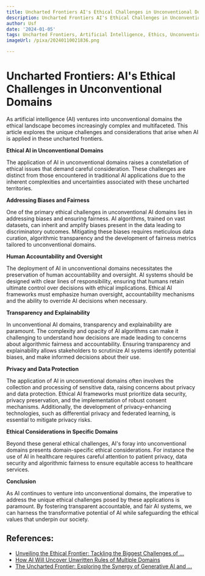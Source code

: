 ```yaml
---
title: Uncharted Frontiers AI's Ethical Challenges in Unconventional Domains
description: Uncharted Frontiers AI's Ethical Challenges in Unconventional Domains
author: Usf
date: '2024-01-05'
tags: Uncharted Frontiers, Artificial Intelligence, Ethics, Unconventional Domains
imageUrl: /pixa/20240110021836.png

---
```

# Uncharted Frontiers: AI's  Ethical Challenges in Unconventional Domains

As artificial intelligence  (AI) ventures  into unconventional domains the ethical landscape becomes  increasingly complex and multifaceted. This article explores the unique challenges and considerations that arise when  AI is applied in these uncharted frontiers.

**Ethical AI  in Unconventional Domains**

The application of AI in unconventional domains raises a constellation of ethical issues that demand careful consideration. These challenges are distinct from those encountered in traditional AI applications due to the inherent complexities and uncertainties associated with these uncharted territories.

**Addressing Biases and Fairness**

One of the primary ethical challenges in unconventional AI domains lies in addressing biases and  ensuring fairness. AI algorithms, trained  on  vast  datasets, can  inherit and  amplify  biases present in the data leading  to discriminatory  outcomes. Mitigating these biases requires  meticulous data curation, algorithmic  transparency and the development of fairness metrics tailored to unconventional domains.

**Human Accountability  and Oversight**

The deployment of AI in unconventional domains necessitates the preservation of human accountability and oversight. AI systems should be designed with clear lines of responsibility, ensuring that humans retain  ultimate control over decisions with ethical implications. Ethical AI frameworks must emphasize human oversight, accountability mechanisms and  the ability to override AI decisions when necessary.

**Transparency and Explainability**

In unconventional AI domains, transparency and explainability are paramount. The complexity and opacity of AI algorithms can make it  challenging to understand how decisions are made leading  to concerns about algorithmic fairness and accountability. Ensuring transparency and explainability allows stakeholders to scrutinize  AI systems identify potential biases, and make informed decisions about their use.

**Privacy and Data Protection**

The application of AI  in unconventional domains  often involves the collection and processing of sensitive data, raising concerns about privacy and data protection. Ethical AI frameworks must prioritize data security, privacy preservation, and  the implementation of robust consent mechanisms. Additionally, the development of privacy-enhancing technologies, such as differential privacy and  federated learning, is essential  to mitigate privacy risks.

**Ethical  Considerations in Specific  Domains**

Beyond these general  ethical challenges, AI's foray into unconventional domains presents domain-specific ethical considerations. For instance  the  use of AI in healthcare requires careful attention to patient privacy,  data security and algorithmic fairness to ensure equitable access to healthcare services.

**Conclusion**

As AI continues to venture  into unconventional domains, the imperative to address the unique ethical challenges  posed by  these applications is paramount. By fostering transparent  accountable, and fair AI systems, we can harness the  transformative potential of AI while safeguarding the ethical  values that underpin our society.

## References:
- [Unveiling the Ethical Frontier: Tackling the Biggest Challenges of ...](https://www.linkedin.com/pulse/unveiling-ethical-frontier-tackling-biggest)
- [How AI Will Uncover Unwritten Rules of Multiple Domains](https://futuremonger.com/how-ai-will-uncover-unwritten-rules-of-multiple-domains-4e13c2ad5a74)
- [The Uncharted Frontier: Exploring the Synergy of Generative AI and ...](https://medium.com/@sarfarazahmedbehan2/the-uncharted-frontier-exploring-the-synergy-of-generative-ai-and-ethical-boundaries-e194173f0088)
